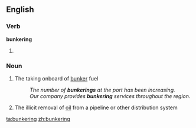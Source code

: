 ==English==

===Verb===
'''bunkering'''

# {{present participle of|[[bunker]]}}

===Noun===
{{en-noun}}

# {{nautical}} The taking onboard of [[bunker]] fuel
#: ''The number of '''bunkerings''' at the port has been increasing.''
#: ''Our company provides '''bunkering''' services throughout the region.''
# {{mostly|Nigeria}} The illicit removal of [[oil]] from a pipeline or other distribution system

[[ta:bunkering]]
[[zh:bunkering]]